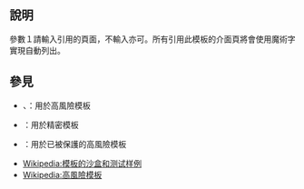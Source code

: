 {{NoteTA/MediaWiki}}
{{Documentation subpage}}

== 說明 ==
參數１請輸入引用的頁面，不輸入亦可。所有引用此模板的介面頁將會使用魔術字實現自動列出。

== 參見 ==
* {{IFUT|High-use}}、{{IFUT|High-risk}}：用於高風險模板
* {{IFUT|Intricate template}}：用於精密模板
* {{IFUT|Pp-template}}：用於已被保護的高風險模板
* [[Wikipedia:模板的沙盒和测试样例]]
* [[Wikipedia:高風險模板]]
<includeonly>
{{Sandbox other||[[Category:模板页的模板|{{PAGENAME}}]]}}</includeonly>